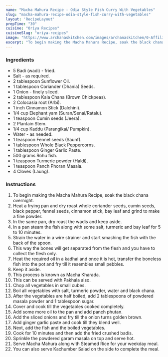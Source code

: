 ---
name: "Macha Mahura Recipe - Odia Style Fish Curry With Vegetables"
slug: "macha-mahura-recipe-odia-style-fish-curry-with-vegetables"
layout: 'RecipeLayout'
prepTime: "30"
cuisine: "Oriya Recipes"
cuisineSlug: "oriya-recipes"
image: "https://www.archanaskitchen.com/images/archanaskitchen/0-Affiliate-Articles/Macha_Mahura_original_1600.jpg"
excerpt: "To begin making the Macha Mahura Recipe, soak the black chana overnight"
---

### Ingredients

- 5 Badi (wadi) - fried.
- Salt - as required.
- 2 tablespoon Sunflower Oil.
- 1 tablespoon Coriander (Dhania) Seeds.
- 1 Onion - finely sliced.
- 2 tablespoon Kala Chana (Brown Chickpeas).
- 2 Colocasia root (Arbi).
- 1 inch Cinnamon Stick (Dalchini).
- 1/4 cup Elephant yam (Suran/Senai/Ratalu).
- 1 teaspoon Cumin seeds (Jeera).
- 2 Plantain Stem.
- 1/4 cup Kaddu (Parangikai/ Pumpkin).
- Water - as needed.
- 1 teaspoon Fennel seeds (Saunf).
- 1 tablespoon Whole Black Peppercorns.
- 1 tablespoon Ginger Garlic Paste.
- 500 grams Rohu fish.
- 1 teaspoon Turmeric powder (Haldi).
- 1 teaspoon Panch Phoran Masala.
- 4 Cloves (Laung).

### Instructions

1. To begin making the Macha Mahura Recipe, soak the black chana overnight.
1. Heat a frying pan and dry roast whole coriander seeds, cumin seeds, black pepper, fennel seeds, cinnamon stick, bay leaf and grind to make a fine powder.
1. In the same pan, dry roast the wadis and keep aside.
1. In a pan steam the fish along with some salt, turmeric and bay leaf for 5 to 10 minutes.
1. Strain the water in a wire strainer and start smashing the fish with the back of the spoon.
1. This way the bones will get separated from the flesh and you have to collect the flesh only.
1. Heat the required oil in a kadhai and once it is hot, transfer the boneless fish into the pot and fry till it resembles small pebbles.
1. Keep it aside.
1. This process is known as Macha Kharada.
1. This can be served with Pakhala also.
1. Chop all vegetables in small cubes.
1. Boil all vegetables with salt, turmeric powder, water and black chana.
1. After the vegetables are half boiled, add 2 tablespoons of powdered masala powder and 1 tablespoon sugar.
1. Cover and cook till the vegetables cooked completely.
1. Add some more oil to the pan and add panch phutan.
1. Add the sliced onions and fry till the onion turns golden brown.
1. Add ginger garlic paste and cook till they blend well.
1. Next, add the fish and the boiled vegetables.
1. Cook for 10 minutes and then add the fried crushed badis.
1. Sprinkle the powdered garam masala on top and serve hot.
1. Serve Macha Mahura along with Steamed Rice for your weekday meal.
1. You can also serve Kachumber Salad on the side to complete the meal.
